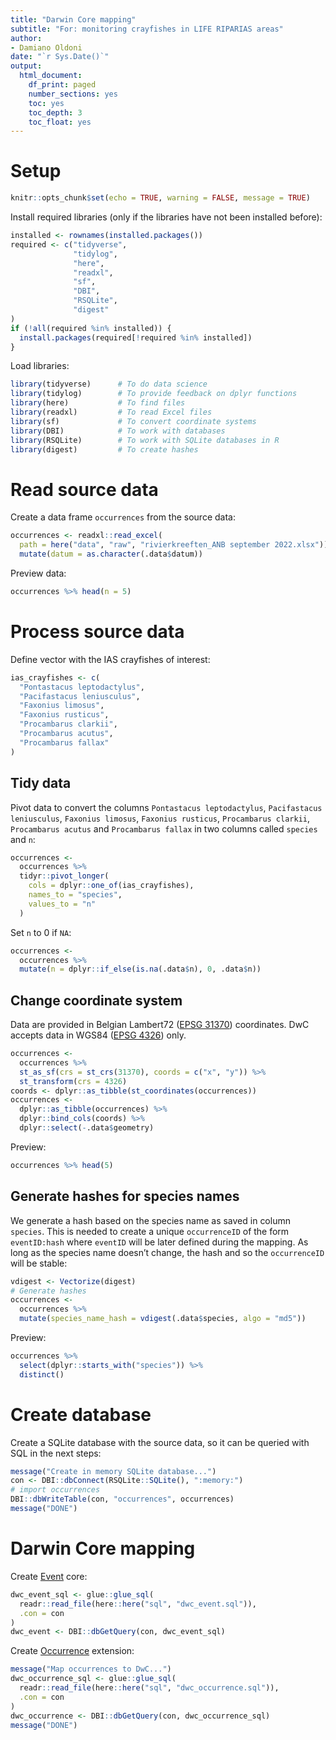 ```yaml
---
title: "Darwin Core mapping"
subtitle: "For: monitoring crayfishes in LIFE RIPARIAS areas"
author:
- Damiano Oldoni
date: "`r Sys.Date()`"
output:
  html_document:
    df_print: paged
    number_sections: yes
    toc: yes
    toc_depth: 3
    toc_float: yes
---
```


<!-- For examples, see https://github.com/trias-project/checklist-recipe/wiki/Examples -->

# Setup 

```r
knitr::opts_chunk$set(echo = TRUE, warning = FALSE, message = TRUE)
```

Install required libraries (only if the libraries have not been installed before):

```r
installed <- rownames(installed.packages())
required <- c("tidyverse",
              "tidylog",
              "here",
              "readxl",
              "sf",
              "DBI",
              "RSQLite",
              "digest"
)
if (!all(required %in% installed)) {
  install.packages(required[!required %in% installed])
}
```

Load libraries:

```r
library(tidyverse)      # To do data science
library(tidylog)        # To provide feedback on dplyr functions
library(here)           # To find files
library(readxl)         # To read Excel files
library(sf)             # To convert coordinate systems
library(DBI)            # To work with databases
library(RSQLite)        # To work with SQLite databases in R
library(digest)         # To create hashes
```

# Read source data

Create a data frame `occurrences` from the source data:

```r
occurrences <- readxl::read_excel(
  path = here("data", "raw", "rivierkreeften_ANB september 2022.xlsx")) %>%
  mutate(datum = as.character(.data$datum))
```

Preview data:

```r
occurrences %>% head(n = 5)
```

# Process source data

Define vector with the IAS crayfishes of interest:

```r
ias_crayfishes <- c(
  "Pontastacus leptodactylus", 
  "Pacifastacus leniusculus", 
  "Faxonius limosus",
  "Faxonius rusticus",
  "Procambarus clarkii",
  "Procambarus acutus",
  "Procambarus fallax"
)
```

## Tidy data

Pivot data to convert the columns `Pontastacus leptodactylus`, `Pacifastacus leniusculus`, `Faxonius limosus`, `Faxonius rusticus`, `Procambarus clarkii`, `Procambarus acutus` and `Procambarus fallax` in two columns called `species` and `n`:

```r
occurrences <- 
  occurrences %>%
  tidyr::pivot_longer(
    cols = dplyr::one_of(ias_crayfishes), 
    names_to = "species", 
    values_to = "n"
  )
```

Set `n` to 0 if `NA`:

```r
occurrences <- 
  occurrences %>%
  mutate(n = dplyr::if_else(is.na(.data$n), 0, .data$n))
```

## Change coordinate system

Data are provided in Belgian Lambert72 ([EPSG 31370](https://epsg.io/31370)) coordinates. DwC accepts data in WGS84 ([EPSG 4326](https://epsg.io/4326)) only.

```r
occurrences <- 
  occurrences %>% 
  st_as_sf(crs = st_crs(31370), coords = c("x", "y")) %>%
  st_transform(crs = 4326)
coords <- dplyr::as_tibble(st_coordinates(occurrences))
occurrences <- 
  dplyr::as_tibble(occurrences) %>% 
  dplyr::bind_cols(coords) %>%
  dplyr::select(-.data$geometry)
```

Preview:

```r
occurrences %>% head(5)
```

## Generate hashes for species names

We generate a hash based on the species name as saved in column `species`. This is needed to create a unique `occurrenceID` of the form `eventID:hash` where `eventID` will be later defined during the mapping. As long as the species name doesn't change, the hash and so the `occurrenceID` will be stable:

```r
vdigest <- Vectorize(digest)
# Generate hashes
occurrences <-
  occurrences %>% 
  mutate(species_name_hash = vdigest(.data$species, algo = "md5"))
```

Preview:

```r
occurrences %>%
  select(dplyr::starts_with("species")) %>%
  distinct()
```

# Create database

Create a SQLite database with the source data, so it can be queried with SQL in the next steps:

```r
message("Create in memory SQLite database...")
con <- DBI::dbConnect(RSQLite::SQLite(), ":memory:")
# import occurrences
DBI::dbWriteTable(con, "occurrences", occurrences)
message("DONE")
```


# Darwin Core mapping

Create [Event](https://rs.gbif.org/core/dwc_event_2022-02-02.xml) core:

```r
dwc_event_sql <- glue::glue_sql(
  readr::read_file(here::here("sql", "dwc_event.sql")),
  .con = con
)
dwc_event <- DBI::dbGetQuery(con, dwc_event_sql)
```

Create [Occurrence](https://rs.gbif.org/core/dwc_occurrence_2022-02-02.xml) extension:

```r
message("Map occurrences to DwC...")
dwc_occurrence_sql <- glue::glue_sql(
  readr::read_file(here::here("sql", "dwc_occurrence.sql")), 
  .con = con
)
dwc_occurrence <- DBI::dbGetQuery(con, dwc_occurrence_sql)
message("DONE")
```

